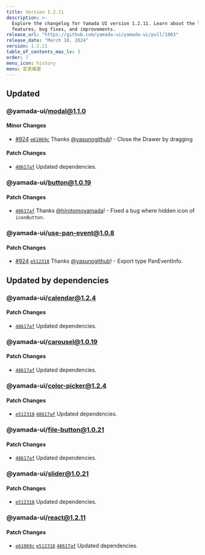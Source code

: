 ```yaml
---
title: Version 1.2.11
description: >-
  Explore the changelog for Yamada UI version 1.2.11. Learn about the latest
  features, bug fixes, and improvements.
release_url: "https://github.com/yamada-ui/yamada-ui/pull/1003"
release_date: "March 18, 2024"
version: 1.2.11
table_of_contents_max_lv: 3
order: 7
menu_icon: history
menu: 変更履歴
---
```


## Updated

### @yamada-ui/modal@1.1.0

#### Minor Changes

- [#924](https://github.com/yamada-ui/yamada-ui/pull/924) [`e61069c`](https://github.com/yamada-ui/yamada-ui/commit/e61069c5a8b77f7c6bdd50e5b3a5d63cf3ee223d) Thanks [@yasunogithub](https://github.com/yasunogithub)! - Close the Drawer by dragging

#### Patch Changes

- [`48617af`](https://github.com/yamada-ui/yamada-ui/commit/48617af4b88f40403e8c7bfd7ca495fb8a7523f8) Updated dependencies.

### @yamada-ui/button@1.0.19

#### Patch Changes

- [`48617af`](https://github.com/yamada-ui/yamada-ui/commit/48617af4b88f40403e8c7bfd7ca495fb8a7523f8) Thanks [@hirotomoyamada](https://github.com/hirotomoyamada)! - Fixed a bug where hidden icon of `iconButton`.

### @yamada-ui/use-pan-event@1.0.8

#### Patch Changes

- [#924](https://github.com/yamada-ui/yamada-ui/pull/924) [`e512318`](https://github.com/yamada-ui/yamada-ui/commit/e512318cd10410893eeb2cdd261a6c61552f3b32) Thanks [@yasunogithub](https://github.com/yasunogithub)! - Export type PanEventInfo.

## Updated by dependencies

### @yamada-ui/calendar@1.2.4

#### Patch Changes

- [`48617af`](https://github.com/yamada-ui/yamada-ui/commit/48617af4b88f40403e8c7bfd7ca495fb8a7523f8) Updated dependencies.

### @yamada-ui/carousel@1.0.19

#### Patch Changes

- [`48617af`](https://github.com/yamada-ui/yamada-ui/commit/48617af4b88f40403e8c7bfd7ca495fb8a7523f8) Updated dependencies.

### @yamada-ui/color-picker@1.2.4

#### Patch Changes

- [`e512318`](https://github.com/yamada-ui/yamada-ui/commit/e512318cd10410893eeb2cdd261a6c61552f3b32) [`48617af`](https://github.com/yamada-ui/yamada-ui/commit/48617af4b88f40403e8c7bfd7ca495fb8a7523f8) Updated dependencies.

### @yamada-ui/file-button@1.0.21

#### Patch Changes

- [`48617af`](https://github.com/yamada-ui/yamada-ui/commit/48617af4b88f40403e8c7bfd7ca495fb8a7523f8) Updated dependencies.

### @yamada-ui/slider@1.0.21

#### Patch Changes

- [`e512318`](https://github.com/yamada-ui/yamada-ui/commit/e512318cd10410893eeb2cdd261a6c61552f3b32) Updated dependencies.

### @yamada-ui/react@1.2.11

#### Patch Changes

- [`e61069c`](https://github.com/yamada-ui/yamada-ui/commit/e61069c5a8b77f7c6bdd50e5b3a5d63cf3ee223d) [`e512318`](https://github.com/yamada-ui/yamada-ui/commit/e512318cd10410893eeb2cdd261a6c61552f3b32) [`48617af`](https://github.com/yamada-ui/yamada-ui/commit/48617af4b88f40403e8c7bfd7ca495fb8a7523f8) Updated dependencies.
